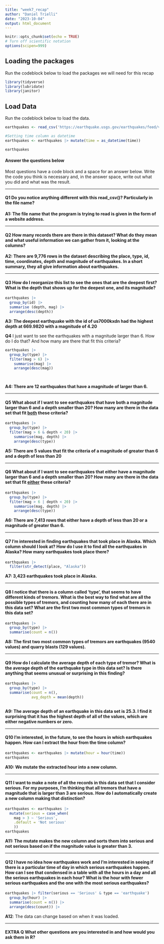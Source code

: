 ```yaml
---
title: "week7_recap"
author: "Daniel Trielli"
date: "2023-10-04"
output: html_document
---
```


```r
knitr::opts_chunk$set(echo = TRUE)
# Turn off scientific notation
options(scipen=999)
```

## Loading the packages

Run the codeblock below to load the packages we will need for this recap

```r
library(tidyverse)
library(lubridate)
library(janitor)
```

## Load Data

Run the codeblock below to load the data.

```r
earthquakes <- read_csv('https://earthquake.usgs.gov/earthquakes/feed/v1.0/summary/all_month.csv')

#Setting time column as datetime
earthquakes <- earthquakes |> mutate(time = as_datetime(time))

earthquakes
```

#### Answer the questions below

Most questions have a code block and a space for an answer below. Write the code you think is necessary and, in the answer space, write out what you did and what was the result.

------------------------------------------------------------------------

#### **Q1** Do you notice anything different with this read_csv()? Particularly in the file name?

**A1: The file name that the program is trying to read is given in the form of a website address.**

------------------------------------------------------------------------

#### **Q2** How many records there are there in this dataset? What do they mean and what useful information we can gather from it, looking at the columns?

**A2: There are 9,776 rows in the dataset describing the place, type, id, time, coordinates, depth and magnitude of earthquakes. In a short summary, they all give information about earthquakes.**

------------------------------------------------------------------------

#### **Q3** How do I reorganize this list to see the ones that are the deepest first? What is the depth that shows up for the deepest one, and its magnitude?

```r
earthquakes |>
  group_by(id) |>
  summarise (depth, mag) |>
  arrange(desc(depth))

```

**A3: The deepest earthquake with the id of us7000kxdn had the highest depth at 669.9820 with a magnitude of 4.20**

**Q4** I just want to see the earthquakes with a magnitude larger than 6. How do I do that? And how many are there that fit this criteria?

```r

earthquakes |>
  group_by(type) |>
  filter(mag > 6) |>
    summarise(mag) |>
    arrange(desc(mag))

  

```

**A4: There are 12 earthquakes that have a magnitude of larger than 6.**

------------------------------------------------------------------------

#### **Q5** What about if I want to see earthquakes that have both a magnitude larger than 6 and a depth smaller than 20? How many are there in the data set that fit [both]{.underline} these criteria?

```r
earthquakes |>
  group_by(type) |>
  filter(mag > 6 & depth < 20) |>
    summarise(mag, depth) |>
    arrange(desc(type))
```

**A5: There are 5 values that fit the criteria of a magnitude of greater than 6 and a depth of less than 20**

------------------------------------------------------------------------

#### **Q6** What about if I want to see earthquakes that either have a magnitude larger than 6 and a depth smaller than 20? How many are there in the data set that fit [either]{.underline} these criteria?

```r
earthquakes |>
  group_by(type) |>
  filter(mag > 6 | depth < 20) |>
    summarise(mag, depth) |>
    arrange(desc(type))


```

**A6: There are 7,413 rows that either have a depth of less than 20 or a magnitude of greater than 6.**

------------------------------------------------------------------------

#### **Q7** I'm interested in finding earthquakes that took place in Alaska. Which column should I look at? How do I use it to find all the earthquakes in Alaska? How many earthquakes took place there?

```r
earthquakes |>
  filter(str_detect(place, "Alaska"))

```

**A7: 3,423 earthquakes took place in Alaska.**

------------------------------------------------------------------------

#### **Q8** I notice that there is a column called 'type', that seems to have different kinds of tremors. What is the best way to find what are all the possible types of tremors, and counting how many of each there are in this data set? What are the first two most common types of tremors in this data set?

```r
earthquakes |> 
  group_by(type) |>
  summarise(count = n())

```

**A8: The first two most common types of tremors are earthquakes (9540 values) and quarry blasts (129 values).**

------------------------------------------------------------------------

#### **Q9** How do I calculate the average depth of each type of tremor? What is the average depth of the earthquake type in this data set? Is there anything that seems unusual or surprising in this finding?

```r

earthquakes |> 
  group_by(type) |>
  summarise(count = n(),
            avg_depth = mean(depth))
            
```

**A9: The average depth of an earthquake in this data set is 25.3. I find it surprising that it has the highest depth of all of the values, which are either negative numbers or zero.**

------------------------------------------------------------------------

#### **Q10** I'm interested, in the future, to see the hours in which earthquakes happen. How can I extract the hour from the time column?

```r
earthquakes <- earthquakes |> mutate(hour = hour(time))
earthquakes
```

**A10: We mutate the extracted hour into a new column.**

------------------------------------------------------------------------

#### **Q11** I want to make a note of all the records in this data set that I consider serious. For my purposes, I'm thinking that all tremors that have a magnitude that is larger than 3 are serious. How do I automatically create a new column making that distinction?

```r
earthquakes <- earthquakes |>
  mutate(serious = case_when(
    mag > 3 ~ 'Serious',
    .default = 'Not serious'
    ))
earthquakes
```

**A11: The mutate makes the new column and sorts them into serious and not serious based on if the magnitude value is greater than 3.**

------------------------------------------------------------------------

#### **Q12** I have no idea how earthquakes work and I'm interested in seeing if there is a particular time of day in which serious earthquakes happen. How can I see that condensed in a table with all the hours in a day and all the serious earthquakes in each hour? What is the hour with fewer serious earthquakes and the one with the most serious earthquakes?

```r
earthquakes |> filter(serious == 'Serious' & type == 'earthquake')
  group_by(hour) |>
  summarise(count = n()) |>
  arrange(desc(count)) |>

```

**A12**: The data can change based on when it was loaded.

------------------------------------------------------------------------

#### EXTRA Q What other questions are you interested in and how would you ask them in R?

```r

```

```r

```

```r

```
